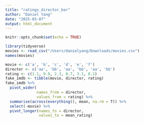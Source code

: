 ```yaml
---
title: "ratings_director_bar"
author: "Daniel Yang"
date: "2025-03-07"
output: html_document
---
```


```r
knitr::opts_chunk$set(echo = TRUE)
```

```r
library(tidyverse)
movies <- read_csv("/Users/danielyang/Downloads/movies.csv")
names(movies)
```
```r
movie <- c('a', 'b', 'c', 'd', 'e', 'f')
director <- c('aa', 'bb', 'aa', 'bb', 'aa', 'bb')
rating <- c(1.1, 9.9, 2.3, 8.7, 3.1, 8.1)
fake_imdb <- tibble(movie, director, rating)
fake_imdb %>% 
  pivot_wider(
              names_from = director,
              values_from = rating) %>% 
  summarise(across(everything(), mean, na.rm = T)) %>% 
  select(-movie) %>% 
  pivot_longer(names_to = director,
               values_to = mean_rating)
```

